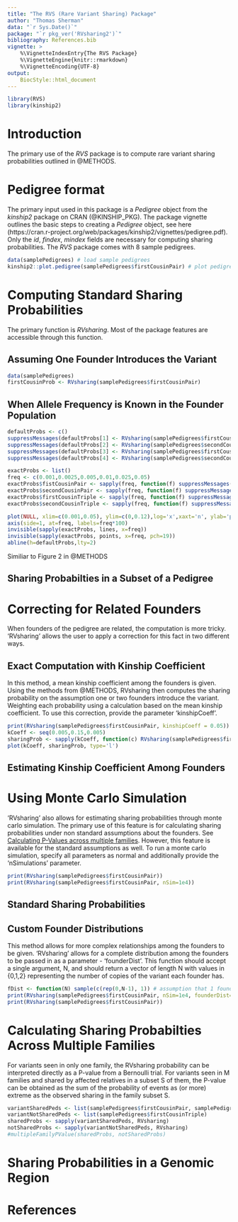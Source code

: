 ```yaml
---
title: "The RVS (Rare Variant Sharing) Package"
author: "Thomas Sherman"
data: "`r Sys.Date()`"
package: "`r pkg_ver('RVsharing2')`"
bibliography: References.bib
vignette: >
    %\VignetteIndexEntry{The RVS Package}
    %\VignetteEngine{knitr::rmarkdown}
    %\VignetteEncoding{UTF-8}
output:
    BiocStyle::html_document
---
```


```r
library(RVS)
library(kinship2)
```

# Introduction

The primary use of the *RVS* package is to compute rare variant sharing probabilities outlined in @METHODS.

# Pedigree format

The primary input used in this package is a *Pedigree* object from the *kinship2* package on CRAN (@KINSHIP_PKG). The package vignette outlines the basic steps to creating a *Pedigree* object, see here (https://cran.r-project.org/web/packages/kinship2/vignettes/pedigree.pdf). Only the *id*, *findex*, *mindex* fields are necessary for computing sharing probabilities. The *RVS* package comes with 8 sample pedigrees.

```r
data(samplePedigrees) # load sample pedigrees
kinship2::plot.pedigree(samplePedigrees$firstCousinPair) # plot pedigree
```

# Computing Standard Sharing Probabilities

The primary function is *RVsharing*. Most of the package features are accessible through this function. 

## Assuming One Founder Introduces the Variant

```r
data(samplePedigrees)
firstCousinProb <- RVsharing(samplePedigrees$firstCousinPair)
```

## When Allele Frequency is Known in the Founder Population

```r
defaultProbs <- c()
suppressMessages(defaultProbs[1] <- RVsharing(samplePedigrees$firstCousinPair))
suppressMessages(defaultProbs[2] <- RVsharing(samplePedigrees$secondCousinPair))
suppressMessages(defaultProbs[3] <- RVsharing(samplePedigrees$firstCousinTriple))
suppressMessages(defaultProbs[4] <- RVsharing(samplePedigrees$secondCousinTriple))

exactProbs <- list()
freq <- c(0.001,0.0025,0.005,0.01,0.025,0.05)
exactProbs$fistCousinPair <- sapply(freq, function(f) suppressMessages(RVsharing(samplePedigrees$firstCousinPair, alleleFreq=f)))
exactProbs$secondCousinPair <- sapply(freq, function(f) suppressMessages(RVsharing(samplePedigrees$secondCousinPair, alleleFreq=f)))
exactProbs$firstCousinTriple <- sapply(freq, function(f) suppressMessages(RVsharing(samplePedigrees$firstCousinTriple, alleleFreq=f)))
exactProbs$secondCousinTriple <- sapply(freq, function(f) suppressMessages(RVsharing(samplePedigrees$secondCousinTriple, alleleFreq=f)))

plot(NULL, xlim=c(0.001,0.05), ylim=c(0,0.12),log='x',xaxt='n', ylab='probability of sharing', xlab='variant frequency [%]')
axis(side=1, at=freq, labels=freq*100)
invisible(sapply(exactProbs, lines, x=freq))
invisible(sapply(exactProbs, points, x=freq, pch=19))
abline(h=defaultProbs,lty=2)
```

Similiar to Figure 2 in @METHODS

## Sharing Probabilties in a Subset of a Pedigree

# Correcting for Related Founders

When founders of the pedigree are related, the computation is more tricky. 'RVsharing' allows the user to apply a correction for this fact in two different ways.

## Exact Computation with Kinship Coefficient

In this method, a mean kinship coefficient among the founders is given. Using the methods from @METHODS, RVsharing then computes the sharing probability on the assumption one or two founders introduce the variant. Weighting each probability using a calculation based on the mean kinship coefficient. To use this correction, provide the parameter 'kinshipCoeff'.

```r
print(RVsharing(samplePedigrees$firstCousinPair, kinshipCoeff = 0.05))
kCoeff <- seq(0.005,0.15,0.005)
sharingProb <- sapply(kCoeff, function(c) RVsharing(samplePedigrees$firstCousinPair, kinshipCoeff=c))
plot(kCoeff, sharingProb, type='l')
```

## Estimating Kinship Coefficient Among Founders

# Using Monte Carlo Simulation

'RVsharing' also allows for estimating sharing probabilities through monte carlo simulation. The primary use of this feature is for calculating sharing probabilities under non standard assumptions about the founders. See [Calculating P-Values across multiple families](#Calculating P Values across multiple families). However, this feature is available for the standard assumptions as well. To run a monte carlo simulation, specify all parameters as normal and additionally provide the 'nSimulations' parameter.

```r
print(RVsharing(samplePedigrees$firstCousinPair))
print(RVsharing(samplePedigrees$firstCousinPair, nSim=1e4))
```

## Standard Sharing Probabilities

## Custom Founder Distributions 

This method allows for more complex relationships among the founders to be given. 'RVsharing' allows for a complete distribution among the founders to be passed in as a parameter - 'founderDist'. This function should accept a single argument, N, and should return a vector of length N with values in {0,1,2} representing the number of copies of the variant each founder has.

```r
fDist <- function(N) sample(c(rep(0,N-1), 1)) # assumption that 1 founder introduces
print(RVsharing(samplePedigrees$firstCousinPair, nSim=1e4, founderDist=fDist))
print(RVsharing(samplePedigrees$firstCousinPair))
```

# Calculating Sharing Probabilties Across Multiple Families

For variants seen in only one family, the RVsharing probability can be interpreted directly as a P-value from a Bernoulli trial. For variants seen in M families and shared by affected relatives in a subset S of them, the P-value can be obtained as the sum of the probability of events as (or more) extreme as the observed sharing in the family subset S. 
```r
variantSharedPeds <- list(samplePedigrees$firstCousinPair, samplePedigrees$secondCousinPair)
variantNotSharedPeds <- list(samplePedigrees$firstCousinTriple)
sharedProbs <- sapply(variantSharedPeds, RVsharing)
notSharedProbs <- sapply(variantNotSharedPeds, RVsharing)
#multipleFamilyPValue(sharedProbs, notSharedProbs)
```

# Sharing Probabilities in a Genomic Region

# References
